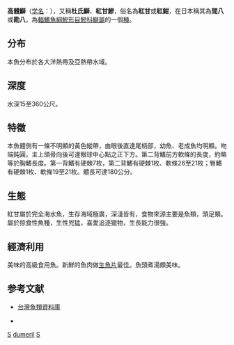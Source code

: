 {{Distinguish|鰤魚}}
{{Speciesbox 
| taxon = Seriola dumeril
| image = Seriola dumerili by NPS 1.jpg
| status = LC
| status_system = IUCN3.1
| authority =  [[Risso|Risso]], 1810
| synonyms = *''Regificola parilis''<br /><small>Whitley, 1948</small>
*''Trachurus fasciatus''<br /><small>Rafinesque, 1810</small>
*''Trachurus aliciolus''<br /><small>Rafinesque, 1810</small>
*''Caranx dumerili''<br /><small>Risso, 1810</small>
*''Seriola boscii''<br /><small>Valenciennes, 1833</small>
*''Seriola purpurescens''<br /><small>Temminck & Schlegel, 1845</small>
*''Seriola rhombica''<br /><small>Smith, 1959</small>
*''Seriola simplex''<br /><small>Ramsay & Ogilby, 1886</small>
*''Seriola gigas''<br /><small>Günther, 1860</small>
|}}
'''高體鰤'''（[[学名|学名]]：{{lang|la|'''''Seriola dumerili'''''}}），又稱'''杜氏鰤'''、'''紅甘鰺'''，俗名為'''紅甘'''或'''紅魽'''，在日本稱其為'''間八'''或'''勘八'''，為[[輻鰭魚綱|輻鰭魚綱]][[鰺形目|鰺形目]][[鰺科|鰺科]][[鰤屬|鰤屬]]的一個[[種|種]]。

== 分布 ==
本魚分布於各大洋熱帶及亞熱帶水域。

== 深度 ==
水深15至360公尺。

== 特徵 ==
本魚體側有一條不明顯的黃色縱帶，由眼後直達尾柄部，幼魚、老成魚均明顯。吻端鈍圓，主上頜骨向後可達眼球中心點之正下方。第二背鰭前方軟條的長度，約略等於胸鰭長度。第一背鰭有硬棘7枚，第二背鰭有硬棘1枚、軟條26至21枚；臀鰭有硬棘1枚、軟條19至21枚。體長可達180公分。

== 生態 ==
紅甘屬於完全海水魚，生存海域極廣，深淺皆有，食物來源主要是魚類，頭足類。屬於掠食性魚種，生性兇猛，喜愛追逐獵物，生長能力很強。

== 經濟利用 ==
美味的高級食用魚。新鮮的魚肉做[[生魚片|生魚片]]最佳。魚頭煮湯頗美味。

== 参考文献 ==
*[http://fishdb.sinica.edu.tw/ 台灣魚類資料庫] {{Wayback|url=http://fishdb.sinica.edu.tw/ |date=20160304193340 }}
{{refbegin}}
* {{TaiBNET| zh=紅甘鰺 | id=381549 | binomial=Seriola dumerili | authority=Risso, 1810 | var= | accessdate=2013-01-24}}
{{refend}}
{{Taxonbar}}

[[Category:食用魚|S]]
[[Category:鰤屬|dumeril]]
[[Category:1810年描述的魚類|S]]